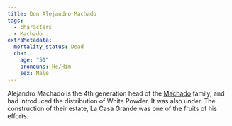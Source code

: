 ```yaml
---
title: Don Alejandro Machado
tags:
  - characters
  - Machado
extraMetadata:
  mortality_status: Dead
  cha:
    age: "51"
    pronouns: He/Him
    sex: Male
---
```


Alejandro Machado is the 4th generation head of the
[Machado](../families/machado.mdx) family, and had introduced the distribution
of White Powder. It was also under. The construction of their estate, La Casa
Grande was one of the fruits of his efforts.
